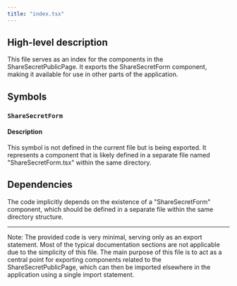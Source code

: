 ```yaml
---
title: "index.tsx"
---
```


## High-level description
This file serves as an index for the components in the ShareSecretPublicPage. It exports the ShareSecretForm component, making it available for use in other parts of the application.

## Symbols

### `ShareSecretForm`
#### Description
This symbol is not defined in the current file but is being exported. It represents a component that is likely defined in a separate file named "ShareSecretForm.tsx" within the same directory.

## Dependencies
The code implicitly depends on the existence of a "ShareSecretForm" component, which should be defined in a separate file within the same directory structure.

---

Note: The provided code is very minimal, serving only as an export statement. Most of the typical documentation sections are not applicable due to the simplicity of this file. The main purpose of this file is to act as a central point for exporting components related to the ShareSecretPublicPage, which can then be imported elsewhere in the application using a single import statement.